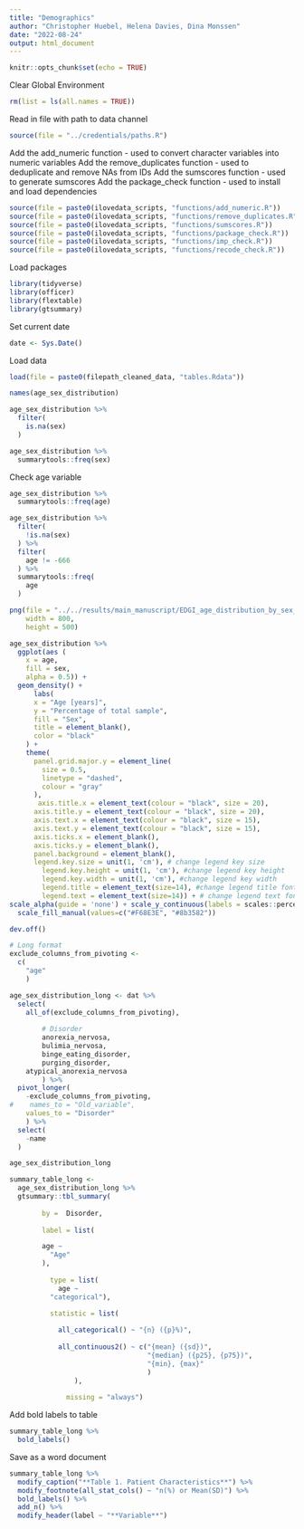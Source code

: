 ```yaml
---
title: "Demographics"
author: "Christopher Huebel, Helena Davies, Dina Monssen"
date: "2022-08-24"
output: html_document
---
```


```r
knitr::opts_chunk$set(echo = TRUE)
```

Clear Global Environment

```r
rm(list = ls(all.names = TRUE)) 
```

Read in file with path to data channel
```r
source(file = "../credentials/paths.R")
```

Add the add_numeric function - used to convert character variables into numeric variables
Add the remove_duplicates function - used to deduplicate and remove NAs from IDs
Add the sumscores function - used to generate sumscores
Add the package_check function - used to install and load dependencies
```r
source(file = paste0(ilovedata_scripts, "functions/add_numeric.R"))
source(file = paste0(ilovedata_scripts, "functions/remove_duplicates.R"))
source(file = paste0(ilovedata_scripts, "functions/sumscores.R"))
source(file = paste0(ilovedata_scripts, "functions/package_check.R"))
source(file = paste0(ilovedata_scripts, "functions/imp_check.R"))
source(file = paste0(ilovedata_scripts, "functions/recode_check.R"))
```

Load packages

```r
library(tidyverse)
library(officer)
library(flextable)
library(gtsummary)
```

Set current date

```r
date <- Sys.Date()
```

Load data

```r
load(file = paste0(filepath_cleaned_data, "tables.Rdata"))
```


```r
names(age_sex_distribution)
```



```r
age_sex_distribution %>%
  filter(
    is.na(sex)
  )
```

```r
age_sex_distribution %>%
  summarytools::freq(sex)
```

Check age variable
```r
age_sex_distribution %>%
  summarytools::freq(age)
```

```r
age_sex_distribution %>%
  filter(
    !is.na(sex)
  ) %>%
  filter(
    age != -666
  ) %>%
  summarytools::freq(
    age
  )
```

```r
png(file = "../../results/main_manuscript/EDGI_age_distribution_by_sex_for_manuscript.png",
    width = 800,
    height = 500)

age_sex_distribution %>%
  ggplot(aes (
    x = age,
    fill = sex,
    alpha = 0.5)) + 
  geom_density() +
      labs(
      x = "Age [years]",
      y = "Percentage of total sample",
      fill = "Sex",
      title = element_blank(),
      color = "black"
    ) +
    theme(
      panel.grid.major.y = element_line(
        size = 0.5,
        linetype = "dashed",
        colour = "gray"
      ),
       axis.title.x = element_text(colour = "black", size = 20),
      axis.title.y = element_text(colour = "black", size = 20),
      axis.text.x = element_text(colour = "black", size = 15),
      axis.text.y = element_text(colour = "black", size = 15),
      axis.ticks.x = element_blank(),
      axis.ticks.y = element_blank(),
      panel.background = element_blank(),
      legend.key.size = unit(1, 'cm'), # change legend key size
        legend.key.height = unit(1, 'cm'), #change legend key height
        legend.key.width = unit(1, 'cm'), #change legend key width
        legend.title = element_text(size=14), #change legend title font size
        legend.text = element_text(size=14)) + # change legend text font size 
scale_alpha(guide = 'none') + scale_y_continuous(labels = scales::percent) +
  scale_fill_manual(values=c("#F68E3E", "#8b3582"))

dev.off()
```



```r
# Long format
exclude_columns_from_pivoting <-
  c(
    "age"
    )

age_sex_distribution_long <- dat %>%
  select(
    all_of(exclude_columns_from_pivoting),
         
        # Disorder
        anorexia_nervosa,
        bulimia_nervosa,
        binge_eating_disorder,
        purging_disorder,
    atypical_anorexia_nervosa
        ) %>%
  pivot_longer(
    -exclude_columns_from_pivoting,
#    names_to = "Old_variable",
    values_to = "Disorder"
    ) %>%
  select(
    -name
  )

age_sex_distribution_long
```





```r
summary_table_long <-
  age_sex_distribution_long %>%
  gtsummary::tbl_summary(
        
        by =  Disorder,
        
        label = list(

        age ~
          "Age"
        ),
                
          type = list(
            age ~
          "categorical"),

          statistic = list(
                             
            all_categorical() ~ "{n} ({p}%)",
            
            all_continuous2() ~ c("{mean} ({sd})",
                                  "{median} ({p25}, {p75})",
                                  "{min}, {max}"
                                  )
                ), 
              
              missing = "always") 
```

Add bold labels to table
```r
summary_table_long %>% 
  bold_labels() 
```

Save as a word document
```r
summary_table_long %>% 
  modify_caption("**Table 1. Patient Characteristics**") %>%  
  modify_footnote(all_stat_cols() ~ "n(%) or Mean(SD)") %>% 
  bold_labels() %>% 
  add_n() %>% 
  modify_header(label ~ "**Variable**") 
```

